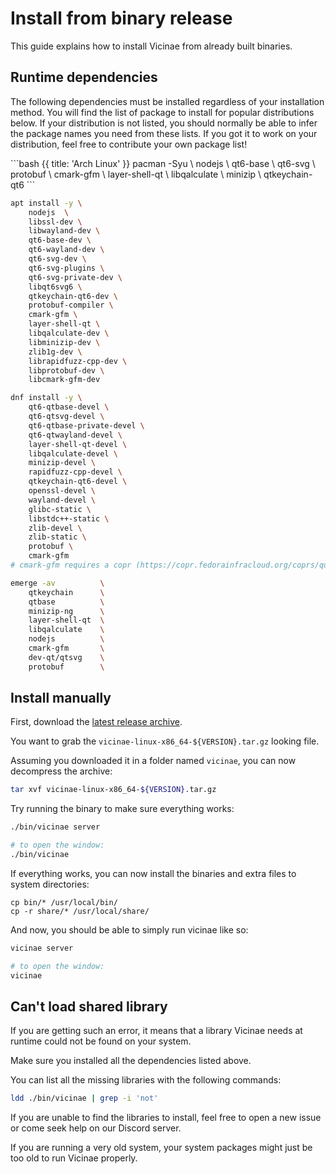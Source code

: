 
# Install from binary release

This guide explains how to install Vicinae from already built binaries.

## Runtime dependencies

The following dependencies must be installed regardless of your installation method. You will find the list of package to install for popular distributions below. If your distribution is not listed, you should normally be able to infer the package names you need from these lists. If you got it to work on your distribution, feel free to contribute your own package list!

<CodeGroup title="Install dependencies">
```bash {{ title: 'Arch Linux' }}
pacman -Syu			\
    nodejs			\
    qt6-base		\
    qt6-svg			\
    protobuf		\
    cmark-gfm		\
    layer-shell-qt 	\
    libqalculate 	\
    minizip			\
    qtkeychain-qt6
```

```bash {{ title: 'Ubuntu' }}
apt install -y \
    nodejs  \
    libssl-dev \
    libwayland-dev \
    qt6-base-dev \
    qt6-wayland-dev \
    qt6-svg-dev \
    qt6-svg-plugins \
    qt6-svg-private-dev \
    libqt6svg6 \
    qtkeychain-qt6-dev \
    protobuf-compiler \
    cmark-gfm \
    layer-shell-qt \
    libqalculate-dev \
    libminizip-dev \
    zlib1g-dev \
    librapidfuzz-cpp-dev \
    libprotobuf-dev \
    libcmark-gfm-dev
```

```bash {{ title: 'Fedora' }}
dnf install -y \
    qt6-qtbase-devel \
    qt6-qtsvg-devel \
    qt6-qtbase-private-devel \
    qt6-qtwayland-devel \
    layer-shell-qt-devel \
    libqalculate-devel \
    minizip-devel \
    rapidfuzz-cpp-devel \
    qtkeychain-qt6-devel \
    openssl-devel \
    wayland-devel \
    glibc-static \
    libstdc++-static \
    zlib-devel \
    zlib-static \
    protobuf \
    cmark-gfm
# cmark-gfm requires a copr (https://copr.fedorainfracloud.org/coprs/quadratech188/cmark-gfm/)
```

```bash {{ title: 'Gentoo Linux' }}
emerge -av			\
	qtkeychain		\
	qtbase			\
	minizip-ng		\
	layer-shell-qt	\
	libqalculate	\
	nodejs			\
	cmark-gfm		\
	dev-qt/qtsvg	\
	protobuf		\
```
</CodeGroup>

## Install manually

First, download the [latest release archive](https://github.com/vicinaehq/vicinae/releases).

You want to grab the `vicinae-linux-x86_64-${VERSION}.tar.gz` looking file.

Assuming you downloaded it in a folder named `vicinae`, you can now decompress the archive:

```bash
tar xvf vicinae-linux-x86_64-${VERSION}.tar.gz
```

Try running the binary to make sure everything works:

```bash
./bin/vicinae server

# to open the window:
./bin/vicinae
```

If everything works, you can now install the binaries and extra files to system directories:

```
cp bin/* /usr/local/bin/
cp -r share/* /usr/local/share/
```

And now, you should be able to simply run vicinae like so:

```bash
vicinae server

# to open the window:
vicinae
```

## Can't load shared library

If you are getting such an error, it means that a library Vicinae needs at runtime could not be found on your system.

Make sure you installed all the dependencies listed above.

You can list all the missing libraries with the following commands:

```bash
ldd ./bin/vicinae | grep -i 'not'
```

If you are unable to find the libraries to install, feel free to open a new issue or come seek help on our Discord server.

<Note>
If you are running a very old system, your system packages might just be too old to run Vicinae properly.
</Note>
